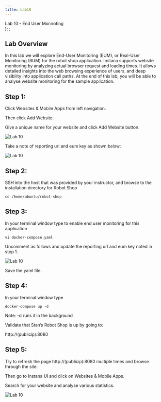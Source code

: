 ```yaml
---
title: Lab10
---
```

  <span>
    Lab 10 - End User Moniroting <br />
  </span>
);
;

## Lab Overview

In this lab we will explore End-User Monitoring (EUM), or Real-User Monitoring (RUM) for the robot shop application. Instana supports website monitoring by analyzing actual browser request and loading times. It allows detailed insights into the web browsing experience of users, and deep visibility into application call paths. At the end of this lab, you will be able to analyse website monitoring for the sample application.

## Step 1: 

Click Websites & Mobile Apps from left navigation. 

Then click Add Website. 

Give a unique name for your website and click Add Website button.

![Lab 10](images/lab10.5.png)

Take a note of reporting url and eum key as shown below:

![Lab 10](images/lab10.4.png) 

## Step 2:

SSH into the host that was provided by your instructor, and browse to the installation directory for Robot Shop 

```
cd /home/ubuntu/robot-shop

```

## Step 3:

In your terminal window type to enable end user monitoring for this application

```
vi docker-compose.yaml 
```

Uncomment as follows and update the reporting url and eum key noted in step 1.

![Lab 10](images/lab10.2.png) 

Save the yaml file.


## Step 4:

In your terminal window type 

```
docker-compose up -d
```

Note: -d runs it in the background

Validate that Stan’s Robot Shop is up by going to:

http://(publicip):8080

## Step 5: 

Try to refresh the page http://(publicip):8080 multiple times and browse through the site.

Then go to Instana UI and click on Websites & Mobile Apps.

Search for your website and analyse various statistics.

![Lab 10](images/lab10.3.png)